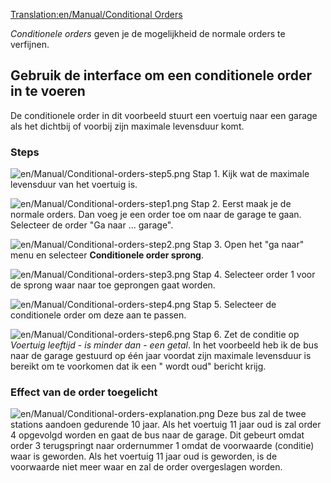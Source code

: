 [[Translation:en/Manual/Conditional Orders]]
{{nl/Vertaling|en/Manual/Conditional Orders|0}}
{{nl/Manual/Tutorial/Tutorial}}{{nl/Manual/Inhoudsopgave}}

''Conditionele orders'' geven je de mogelijkheid de normale orders te verfijnen.

== Gebruik de interface om een conditionele order in te voeren ==

De conditionele order in dit voorbeeld stuurt een voertuig naar een garage als het dichtbij of voorbij zijn maximale levensduur komt.
===Steps===
[[File:en/Manual/Conditional-orders-step5.png|left]]
Stap 1.
Kijk wat de maximale levensduur van het voertuig is.

[[File:en/Manual/Conditional-orders-step1.png|left]]
Stap 2.
Eerst maak je de normale orders. Dan voeg je een order toe om naar de garage te gaan. Selecteer de order "Ga naar ... garage".

[[File:en/Manual/Conditional-orders-step2.png|left]]
Stap 3.
Open het "ga naar" menu en selecteer '''Conditionele order sprong'''.

[[File:en/Manual/Conditional-orders-step3.png|left]]
Stap 4.
Selecteer order 1 voor de sprong waar naar toe geprongen gaat worden.

[[File:en/Manual/Conditional-orders-step4.png|left]]
Stap 5.
Selecteer de conditionele order om deze aan te passen.


[[File:en/Manual/Conditional-orders-step6.png|left]]
Stap 6.
Zet de conditie op ''Voertuig leeftijd'' - ''is minder dan'' - ''een getal''. In het voorbeeld heb ik de bus naar de garage gestuurd op één jaar voordat zijn maximale levensduur is bereikt om te voorkomen dat ik een "<Voertuig> wordt oud" bericht krijg.
<br clear="all" />

===Effect van de order toegelicht===
[[File:en/Manual/Conditional-orders-explanation.png|left]]
Deze bus zal de twee stations aandoen gedurende 10 jaar. Als het voertuig 11 jaar oud is zal order 4 opgevolgd worden en gaat de bus naar de garage.
Dit gebeurt omdat order 3 terugspringt naar ordernummer 1 omdat de voorwaarde (conditie) waar is geworden. Als het voertuig 11 jaar oud is geworden, is de voorwaarde niet meer waar en zal de order overgeslagen worden.